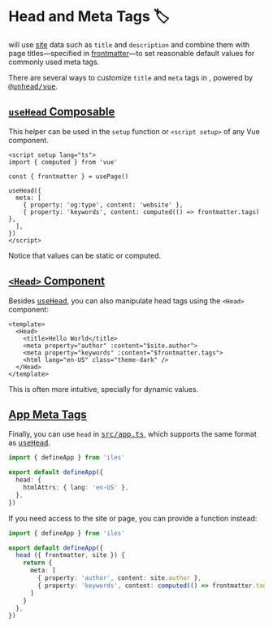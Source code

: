 [@unhead/vue]: https://github.com/@unhead/vue
[app]: /config#your-app
[useHead]: https://github.com/@unhead/vue#api
[site]: /guide/development#site
[frontmatter]: /guide/development#pages

# Head and Meta Tags 🏷

<Iles/> will use [site] data such as `title` and `description` and combine them
with page titles—specified in [frontmatter]—to set reasonable default values
for commonly used meta tags.

There are several ways to customize `title` and `meta` tags in <Iles/>, powered by <kbd>[@unhead/vue]</kbd>.

## [`useHead` Composable][useHead]

This helper can be used in the `setup` function or `<script setup>` of any Vue component.

```vue
<script setup lang="ts">
import { computed } from 'vue' 
  
const { frontmatter } = usePage()

useHead({
  meta: [
    { property: 'og:type', content: 'website' },
    { property: 'keywords', content: computed(() => frontmatter.tags) },
  ],
})
</script>
```

Notice that values can be static or computed.

<AutoImported/>

## [`<Head>` Component](https://github.com/@unhead/vue#head)

Besides <kbd>[useHead]</kbd>, you can also manipulate head tags using the `<Head>` component:

```vue
<template>
  <Head>
    <title>Hello World</title>
    <meta property="author" :content="$site.author">
    <meta property="keywords" :content="$frontmatter.tags">
    <html lang="en-US" class="theme-dark" />
  </Head>
</template>
```

This is often more intuitive, specially for dynamic values.

## [App Meta Tags][app]

Finally, you can use `head` in <kbd>[src/app.ts][app]</kbd>, which supports the
same format as <kbd>[useHead]</kbd>.

```ts
import { defineApp } from 'iles'

export default defineApp({
  head: {
    htmlAttrs: { lang: 'en-US' },
  },
})
```

If you need access to the site or page, you can provide a function instead:

```ts
import { defineApp } from 'iles'

export default defineApp({
  head ({ frontmatter, site }) {
    return {
      meta: [
        { property: 'author', content: site.author },
        { property: 'keywords', content: computed(() => frontmatter.tags) },
      ]
    }
  },
})
```
